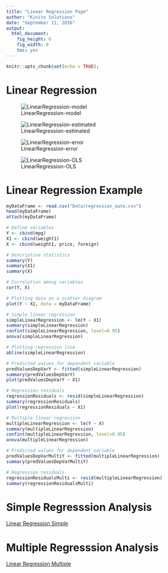 ```yaml
---
title: "Linear Regression Page"
author: "Kinito Solutions"
date: "September 11, 2016"
output: 
  html_document: 
    fig_height: 6
    fig_width: 8
    toc: yes
---
```


```r
knitr::opts_chunk$set(echo = TRUE);
```

# Linear Regression

![LinearRegression-model](Doc/LinearRegression-model.png)

![LinearRegression-estimated](Doc/LinearRegression-estimated.png)

![LinearRegression-error](Doc/LinearRegression-error.png)

![LinearRegression-OLS](Doc/LinearRegression-OLS.png)

# Linear Regression Example

```r
myDataFrame <- read.csv("Data/regression_auto.csv")
head(myDataFrame)
attach(myDataFrame)

# Define variables
Y <- cbind(mpg)
X1 <- cbind(weight1)
X <- cbind(weight1, price, foreign)

# Descriptive statistics
summary(Y)
summary(X1)
summary(X)

# Correlation among variables
cor(Y, X)

# Plotting data on a scatter diagram
plot(Y ~ X1, data = myDataFrame)

# Simple linear regression 
simpleLinearRegression <- lm(Y ~ X1)
summary(simpleLinearRegression)
confint(simpleLinearRegression, level=0.95)
anova(simpleLinearRegression)

# Plotting regression line
abline(simpleLinearRegression)

# Predicted values for dependent variable
predValuesDepVarY <- fitted(simpleLinearRegression)
summary(predValuesDepVarY)
plot(predValuesDepVarY ~ X1)

# Regression residuals
regressionResiduals <- resid(simpleLinearRegression)
summary(regressionResiduals)
plot(regressionResiduals ~ X1)

# Multiple linear regression
multipleLinearRegression <- lm(Y ~ X)
summary(multipleLinearRegression)
confint(multipleLinearRegression, level=0.95)
anova(multipleLinearRegression)

# Predicted values for dependent variable
predValuesDepVarMultiY <- fitted(multipleLinearRegression)
summary(predValuesDepVarMultiY)

# Regression residuals
regressionResidualsMulti <- resid(multipleLinearRegression)
summary(regressionResidualsMulti)
```

# Simple Regresssion Analysis

[Linear Regression Simple](SimpleRegressionAnalysis.html)

# Multiple Regresssion Analysis

[Linear Regression Multiple](MultipleRegressionAnalysis.html)
